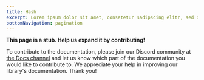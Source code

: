 ```yaml
---
title: Hash
excerpt: Lorem ipsum dolor sit amet, consetetur sadipscing elitr, sed diam nonumy eirmod tempor invidunt ut labore.
bottomNavigation: pagination
---
```


**This page is a stub. Help us expand it by contributing!**

To contribute to the documentation, please join our Discord community at [the Docs channel](https://discord.com/channels/795981131316985866/848185224356691978) and let us know which part of the documentation you would like to contribute to. We appreciate your help in improving our library's documentation. Thank you!

